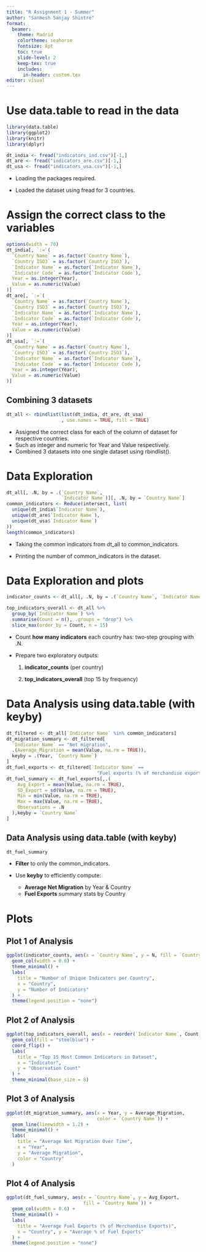```yaml
---
title: "R Assignment 1 - Summer"
author: "Sanmesh Sanjay Shintre"
format:
  beamer:
    theme: Madrid
    colortheme: seahorse
    fontsize: 8pt
    toc: true
    slide-level: 2
    keep-tex: true
    includes:
      in-header: custom.tex
editor: visual
---
```


# Use data.table to read in the data

```r
library(data.table)
library(ggplot2)  
library(knitr)
library(dplyr)

dt_india <- fread("indicators_ind.csv")[-1,]
dt_are <- fread("indicators_are.csv")[-1,]
dt_usa <- fread("indicators_usa.csv")[-1,]
```

-   Loading the packages required.

-   Loaded the dataset using fread for 3 countries.

# Assign the correct class to the variables

```r
options(width = 70)
dt_india[, `:=`(
  `Country Name` = as.factor(`Country Name`),
  `Country ISO3` = as.factor(`Country ISO3`),
  `Indicator Name` = as.factor(`Indicator Name`),
  `Indicator Code` = as.factor(`Indicator Code`),
  Year = as.integer(Year),
  Value = as.numeric(Value)
)]
dt_are[, `:=`(
  `Country Name` = as.factor(`Country Name`),
  `Country ISO3` = as.factor(`Country ISO3`),
  `Indicator Name` = as.factor(`Indicator Name`),
  `Indicator Code` = as.factor(`Indicator Code`),
  Year = as.integer(Year),
  Value = as.numeric(Value)
)]
dt_usa[, `:=`(
  `Country Name` = as.factor(`Country Name`),
  `Country ISO3` = as.factor(`Country ISO3`),
  `Indicator Name` = as.factor(`Indicator Name`),
  `Indicator Code` = as.factor(`Indicator Code`),
  Year = as.integer(Year),
  Value = as.numeric(Value)
)]

```

## Combining 3 datasets

```r
dt_all <- rbindlist(list(dt_india, dt_are, dt_usa)
                    , use.names = TRUE, fill = TRUE)
```

-   Assigned the correct class for each of the column of dataset for respective countries.
-   Such as integer and numeric for Year and Value respectively.
-   Combined 3 datasets into one single dataset using rbindlist().

# Data Exploration

```r
dt_all[, .N, by = .(`Country Name`, 
                    `Indicator Name`)][, .N, by = `Country Name`]
common_indicators <- Reduce(intersect, list(
  unique(dt_india$`Indicator Name`),
  unique(dt_are$`Indicator Name`),
  unique(dt_usa$`Indicator Name`)
))
length(common_indicators)  
```

-   Taking the common indicators from dt_all to common_indicators.

-   Printing the number of common_indicators in the dataset.

# Data Exploration and plots

```r
indicator_counts <- dt_all[, .N, by = .(`Country Name`, `Indicator Name`)][, .N, by = `Country Name`]

top_indicators_overall <- dt_all %>%
  group_by(`Indicator Name`) %>%
  summarise(Count = n(), .groups = "drop") %>%
  slice_max(order_by = Count, n = 15)
```

-   Count **how many indicators** each country has: two‐step grouping with .N.

-   Prepare two exploratory outputs:

    1.  **indicator_counts** (per country)

    2.  **top_indicators_overall** (top 15 by frequency)

# Data Analysis using data.table (with keyby)

```r
dt_filtered <- dt_all[`Indicator Name` %in% common_indicators]
dt_migration_summary <- dt_filtered[
  `Indicator Name` == "Net migration",
  .(Average_Migration = mean(Value, na.rm = TRUE)),
  keyby = .(Year, `Country Name`)
]
dt_fuel_exports <- dt_filtered[`Indicator Name` ==
                                 "Fuel exports (% of merchandise exports)"]
dt_fuel_summary <- dt_fuel_exports[,.(
    Avg_Export = mean(Value, na.rm = TRUE),
    SD_Export = sd(Value, na.rm = TRUE),
    Min = min(Value, na.rm = TRUE),
    Max = max(Value, na.rm = TRUE),
    Observations = .N
  ),keyby = `Country Name`
]


```

## Data Analysis using data.table (with keyby)

```r
dt_fuel_summary
```

-   **Filter** to only the common_indicators.

-   Use **keyby** to efficiently compute:

    -   **Average Net Migration** by Year & Country
    -   **Fuel Exports** summary stats by Country

# Plots

## Plot 1 of Analysis

```r
ggplot(indicator_counts, aes(x = `Country Name`, y = N, fill = `Country Name`)) +
  geom_col(width = 0.6) +
  theme_minimal() +
  labs(
    title = "Number of Unique Indicators per Country",
    x = "Country",
    y = "Number of Indicators"
  ) +
  theme(legend.position = "none")


```

## Plot 2 of Analysis

```r
ggplot(top_indicators_overall, aes(x = reorder(`Indicator Name`, Count), y = Count)) +
  geom_col(fill = "steelblue") +
  coord_flip() +
  labs(
    title = "Top 15 Most Common Indicators in Dataset",
    x = "Indicator",
    y = "Observation Count"
  ) +
  theme_minimal(base_size = 8)

```

## Plot 3 of Analysis

```r
ggplot(dt_migration_summary, aes(x = Year, y = Average_Migration, 
                                 color = `Country Name`)) +
  geom_line(linewidth = 1.2) +
  theme_minimal() +
  labs(
    title = "Average Net Migration Over Time",
    x = "Year",
    y = "Average Migration",
    color = "Country"
  )
```

## Plot 4 of Analysis

```r
ggplot(dt_fuel_summary, aes(x = `Country Name`, y = Avg_Export, 
                            fill = `Country Name`)) +
  geom_col(width = 0.6) +
  theme_minimal() +
  labs(
    title = "Average Fuel Exports (% of Merchandise Exports)",
    x = "Country", y = "Average % of Fuel Exports"
  ) +
  theme(legend.position = "none")
```

